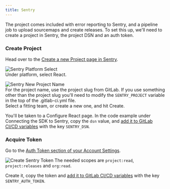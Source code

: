 ```yaml
---
title: Sentry
---
```


The project comes included with error reporting to Sentry, and a pipeline job to upload sourcemaps and create releases.
To set this up, we'll need to create a project in Sentry, the project DSN and an auth token.

### Create Project

Head over to the [Create a new Project page in Sentry](https://sentry.intility.no/organizations/intility/projects/new/).

![Sentry Platform Select](/img/sentry-new-platform.png)  
Under platform, select React.

![Sentry New Project Name](/img/sentry-new-name.png)  
For the project name, use the project slug from GitLab.
If you use something other than the project slug
you'll need to modify the `SENTRY_PROJECT` variable in the top of the .gitlab-ci.yml file.  
Select a fitting team, or create a new one, and hit Create.

You'll be taken to a Configure React page.
In the code example under Connecting the SDK to Sentry, copy the `dsn` value, and [add it to GitLab CI/CD variables](/configuration/gitlab#adding-cicd-variables) with the key `SENTRY_DSN`.

### Acquire Token

Go to the [Auth Token section of your Account Settings](https://sentry.intility.no/settings/account/api/auth-tokens/).

![Create Sentry Token](/img/sentry-token.png)
The needed scopes are `project:read`, `project:releases` and `org:read`.

Create it, copy the token and [add it to GitLab CI/CD variables](/configuration/gitlab#adding-cicd-variables) with the key `SENTRY_AUTH_TOKEN`.
